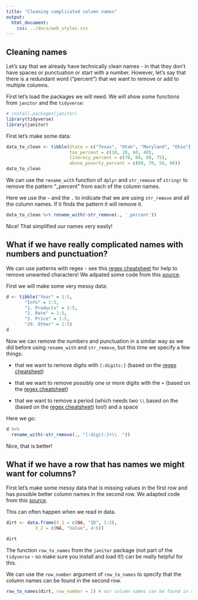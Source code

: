 ```yaml
---
title: "Cleaning complicated column names"
output: 
  html_document:
    css: ../docs/web_styles.css
---
```



## Cleaning names

Let's say that we already have technically clean names - in that they don't have spaces or punctuation or start with a number. However, let's say that there is a redundant word ("percent") that we want to remove or add to multiple columns.


First let's load the packages we will need. We will show some functions from   `janitor` and the `tidyverse`:

```r
# install.packages(janitor)
library(tidyverse)
library(janitor)
```

First let's make some data:

```r
data_to_clean <- tibble(State = c("Texas", "Utah", "Maryland", "Ohio"),
                        tax_percent = c(10, 20, 60, 40),
                        literacy_percent = c(70, 80, 80, 75),
                        above_poverty_percent = c(60, 70, 50, 60))
data_to_clean

```


We can use the `rename_with` function of `dplyr` and `str_remove` of `stringr` to remove the pattern "_percent" from each of the column names.

Here we use the `~` and the `.` to indicate that we are using `str_remove` and all the column names. If it finds the pattern it will remove it.


```r
data_to_clean %>% rename_with(~str_remove(., '_percent'))

```

Nice! That simplified our names very easily!

## What if we have really complicated names with numbers and punctuation?


We can use patterns with regex - see this [regex cheatsheet](https://evoldyn.gitlab.io/evomics-2018/ref-sheets/R_strings.pdf) for help to remove unwanted characters! We adpated some code from this [source](https://stackoverflow.com/questions/71151470/remove-characters-from-column-names).

First we will make some very messy data:

```r

d <- tibble("Year" = 1:5,
       "Info" = 1:5,
       "1. Products" = 1:5,
       "2. Rate" = 1:5,
       "3. Price" = 1:5,
       "29. Other" = 1:5)
d
```

Now we can remove the numbers and punctuation in a similar way as we did before using `rename_with` and `str_remove`, but this time we specify a few things:

- that we want to remove digits with `[:digits:]` (based on the [regex cheatsheet](https://evoldyn.gitlab.io/evomics-2018/ref-sheets/R_strings.pdf))

- that we want to remove possibly one or more digits with the `+` (based on the [regex cheatsheet](https://evoldyn.gitlab.io/evomics-2018/ref-sheets/R_strings.pdf))

- that we want to remove a period (which needs two `\\` based on the (based on the [regex cheatsheet](https://evoldyn.gitlab.io/evomics-2018/ref-sheets/R_strings.pdf)) too!) and a space

Here we go:

```r
d %>% 
  rename_with(~str_remove(., "[:digit:]+\\. "))

```

Nice, that is better!

## What if we have a row that has names we might want for columns?

First let's make some messy data that is missing values in the first row and has possible better column names in the second row. We adapted code from this [source](https://cran.r-project.org/web/packages/janitor/vignettes/janitor.html#remove_constant-columns).

This can often happen when we read in data.

```r

dirt <- data.frame(X_1 = c(NA, "ID", 1:3),
           X_2 = c(NA, "Value", 4:6))

dirt
```


The function `row_to_names` from the `janitor` package (not part of the `tidyverse` - so make sure you install and load it!) can be really helpful for this. 

We can use the `row_number` argument of `row_to_names` to specify that the column names can be found in the second row.

```r
row_to_names(dirt, row_number = 2) # our column names can be found in row 2!

```


